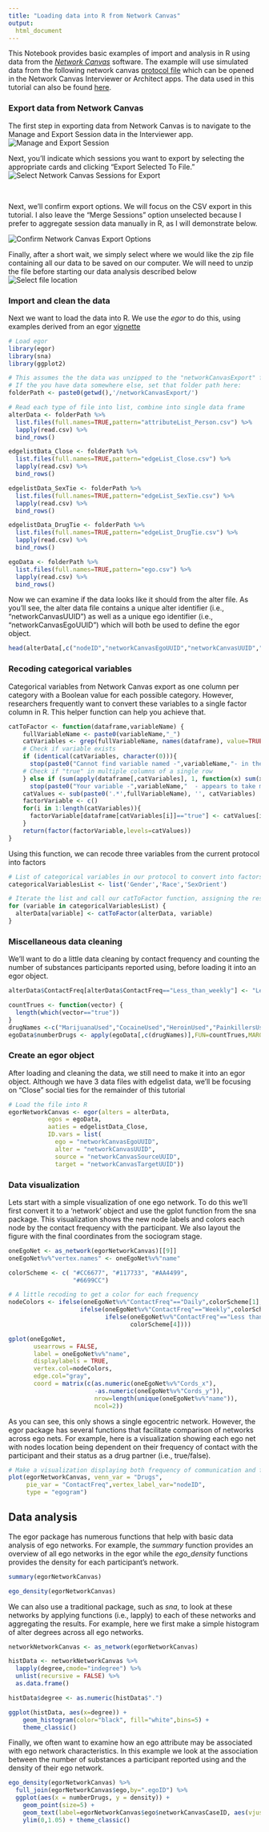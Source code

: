 ```yaml
---
title: "Loading data into R from Network Canvas"
output: 
  html_document
---
```


This Notebook provides basic examples of import and analysis in R using data from the [*Network Canvas*](http://networkcanvas.com) software. The example will use simulated data from the following network canvas [protocol file](https://github.com/complexdatacollective/working-with-data/raw/main/IJE_RADAR_Protocol.netcanvas) which can be opened in the Network Canvas Interviewer or Architect apps. The data used in this tutorial can also be found [here](https://github.com/complexdatacollective/working-with-data/blob/main/networkCanvasExport.zip).

### Export data from Network Canvas
The first step in exporting data from Network Canvas is to navigate to the Manage and Export Session data in the Interviewer app.
![Manage and Export Session](Images/NC_DataExport0.png)
$~$

Next, you'll indicate which sessions you want to export by selecting the appropriate cards and clicking "Export Selected To File."
![Select Network Canvas Sessions for Export](Images/NC_DataExport1.png)

$~$

Next, we'll confirm export options. We will focus on the CSV export in this tutorial. I also leave the "Merge Sessions" option unselected because I prefer to aggregate session data manually in R, as I will demonstrate below. 

![Confirm Network Canvas Export Options](Images/NC_DataExport2.png)
$~$

Finally, after a short wait, we simply select where we would like the zip file containing all our data to be saved on our computer. We will need to unzip the file before starting our data analysis described below
![Select file location](Images/NC_DataExport3.png)

### Import and clean the data

Next we want to load the data into R. We use the *egor* to do this, using examples derived from an egor [vignette](https://cran.r-project.org/web/packages/egor/vignettes/using_egor.html)


```r
# Load egor
library(egor)
library(sna)
library(ggplot2)

# This assumes the the data was unzipped to the "networkCanvasExport" folder that is located in the same folder as this script
# If the you have data somewhere else, set that folder path here:
folderPath <- paste0(getwd(),'/networkCanvasExport/')

# Read each type of file into list, combine into single data frame
alterData <- folderPath %>%
  list.files(full.names=TRUE,pattern="attributeList_Person.csv") %>%
  lapply(read.csv) %>%
  bind_rows()

edgelistData_Close <- folderPath %>%
  list.files(full.names=TRUE,pattern="edgeList_Close.csv") %>%
  lapply(read.csv) %>%
  bind_rows()

edgelistData_SexTie <- folderPath %>%
  list.files(full.names=TRUE,pattern="edgeList_SexTie.csv") %>%
  lapply(read.csv) %>%
  bind_rows()

edgelistData_DrugTie <- folderPath %>%
  list.files(full.names=TRUE,pattern="edgeList_DrugTie.csv") %>%
  lapply(read.csv) %>%
  bind_rows()

egoData <- folderPath %>%
  list.files(full.names=TRUE,pattern="ego.csv") %>%
  lapply(read.csv) %>%
  bind_rows()
```


Now we can examine if the data looks like it should from the alter file. As you'll see, the alter data file contains a unique alter identifier (i.e., "networkCanvasUUID") as well as a unique ego identifier (i.e., "networkCanvasEgoUUID") which will both be used to define the egor object.
```r
head(alterData[,c("nodeID","networkCanvasEgoUUID","networkCanvasUUID","Close","Drugs","Sex","Age")])
```
### Recoding categorical variables
Categorical variables from Network Canvas export as one column per category with a Boolean value for each possible category. However, researchers frequently want to convert these variables to a single factor column in R. This helper function can help you achieve that. 
```r
catToFactor <- function(dataframe,variableName) {
    fullVariableName <- paste0(variableName,"_")
    catVariables <- grep(fullVariableName, names(dataframe), value=TRUE)
    # Check if variable exists
    if (identical(catVariables, character(0))){
      stop(paste0("Cannot find variable named -",variableName,"- in the data"))
    # Check if "true" in multiple columns of a single row
    } else if (sum(apply(dataframe[,catVariables], 1, function(x) sum(x %in% "true")>1))>0) {
      stop(paste0("Your variable -",variableName,"  - appears to take multiple values.")) }
    catValues <- sub(paste0('.*',fullVariableName), '', catVariables)
    factorVariable <- c()
    for(i in 1:length(catVariables)){
      factorVariable[dataframe[catVariables[i]]=="true"] <- catValues[i]
    }
    return(factor(factorVariable,levels=catValues))
}
```

Using this function, we can recode three variables from the current protocol into factors
```r
# List of categorical variables in our protocol to convert into factors
categoricalVariablesList <- list('Gender','Race','SexOrient')

# Iterate the list and call our catToFactor function, assigning the result to a new column in our dataframe
for (variable in categoricalVariablesList) {
  alterData[variable] <- catToFactor(alterData, variable)
}
```


### Miscellaneous data cleaning 
We'll want to do a little data cleaning by contact frequency and counting the number of substances participants reported using, before loading it into an egor object.
```r

alterData$ContactFreq[alterData$ContactFreq=="Less_than_weekly"] <- "Less than \n weekly"

countTrues <- function(vector) {
  length(which(vector=="true"))
}
drugNames <-c("MarijuanaUsed","CocaineUsed","HeroinUsed","PainkillersUsed","PoppersUsed")
egoData$numberDrugs <- apply(egoData[,c(drugNames)],FUN=countTrues,MARGIN=1)
```

### Create an egor object

After loading and cleaning the data, we still need to make it into an egor object. Although we have 3 data files with edgelist data, we'll be focusing on "Close" social ties for the remainder of this tutorial
```r
# Load the file into R
egorNetworkCanvas <- egor(alters = alterData,
           egos = egoData,
           aaties = edgelistData_Close,
           ID.vars = list(
             ego = "networkCanvasEgoUUID",
             alter = "networkCanvasUUID",
             source = "networkCanvasSourceUUID",
             target = "networkCanvasTargetUUID"))
```

### Data visualization

Lets start with a simple visualization of one ego network. To do this we'll first convert it to a 'network' object and use the gplot function from the sna package. This visualization shows the new node labels and colors each node by the contact frequency with the participant. We also layout the figure with the final coordinates from the sociogram stage.
```r

oneEgoNet <- as_network(egorNetworkCanvas)[[9]]
oneEgoNet%v%"vertex.names" <- oneEgoNet%v%"name"

colorScheme <- c( "#CC6677", "#117733", "#AA4499",
                  "#6699CC")

# A little recoding to get a color for each frequency
nodeColors <- ifelse(oneEgoNet%v%"ContactFreq"=="Daily",colorScheme[1],
                    ifelse(oneEgoNet%v%"ContactFreq"=="Weekly",colorScheme[2],
                           ifelse(oneEgoNet%v%"ContactFreq"=="Less than \n weekly",colorScheme[3],
                                  colorScheme[4])))

gplot(oneEgoNet,
       usearrows = FALSE,
       label = oneEgoNet%v%"name",
       displaylabels = TRUE,
       vertex.col=nodeColors,
       edge.col="gray",
       coord = matrix(c(as.numeric(oneEgoNet%v%"Cords_x"),
                        -as.numeric(oneEgoNet%v%"Cords_y")),
                        nrow=length(unique(oneEgoNet%v%"name")),
                        ncol=2))
```

As you can see, this only shows a single egocentric network. However, the egor package has several functions that facilitate comparison of networks across ego nets. For example, here is a visualization showing each ego net with nodes location being dependent on their frequency of contact with the participant and their status as a drug partner (i.e., true/false).

```r
# Make a visualization displaying both frequency of communication and family member status
plot(egorNetworkCanvas, venn_var = "Drugs",
     pie_var = "ContactFreq",vertex_label_var="nodeID",
     type = "egogram")
```

## Data analysis

The egor package has numerous functions that help with basic data analysis of ego networks. For example, the *summary* function provides an overview of all ego networks in the egor while the *ego_density* functions provides the density for each participant's network.

```r
summary(egorNetworkCanvas)

ego_density(egorNetworkCanvas)

```
We can also use a traditional package, such as *sna*, to look at these networks by applying functions (i.e., lapply) to each of these networks and aggregating the results. For example, here we first make a simple histogram of alter degrees across all ego networks.

```r
networkNetworkCanvas <- as_network(egorNetworkCanvas)

histData <- networkNetworkCanvas %>%
  lapply(degree,cmode="indegree") %>%
  unlist(recursive = FALSE) %>%
  as.data.frame()

histData$degree <- as.numeric(histData$".")

ggplot(histData, aes(x=degree)) +
    geom_histogram(color="black", fill="white",bins=5) +
    theme_classic()

```

Finally, we often want to examine how an ego attribute may be associated with ego network characteristics. In this example we look at the association between the number of substances a participant reported using and the density of their ego network.
```r
ego_density(egorNetworkCanvas) %>%
  full_join(egorNetworkCanvas$ego,by=".egoID") %>%
  ggplot(aes(x = numberDrugs, y = density)) +
    geom_point(size=5) +
    geom_text(label=egorNetworkCanvas$ego$networkCanvasCaseID, aes(vjust=c(-1.5))) +
    ylim(0,1.05) + theme_classic()
```
